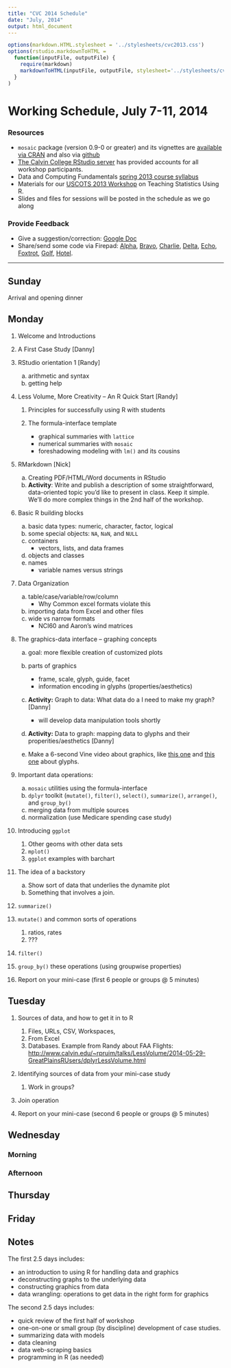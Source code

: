 ```yaml
---
title: "CVC 2014 Schedule"
date: "July, 2014"
output: html_document
---
```


```r
options(markdown.HTML.stylesheet = '../stylesheets/cvc2013.css')
options(rstudio.markdownToHTML =
  function(inputFile, outputFile) {     
    require(markdown)
    markdownToHTML(inputFile, outputFile, stylesheet='../stylesheets/cvc2013.css')  
  }
)
```
<script src="https://ajax.googleapis.com/ajax/libs/jquery/1.7.1/jquery.min.js"></script>
<script src="../javascripts/main.js"></script>


Working Schedule, July 7-11, 2014 
========================================================

### Resources
* `mosaic` package (version 0.9-0 or greater) and its vignettes are [available via CRAN](http://cran.r-project.org/web/packages/mosaic/index.html) and also via [github](https://github.com/rpruim/mosaic)
* [The Calvin College RStudio server](http://acc.calvin.edu) has provided accounts for 
all workshop participants.
* Data and Computing Fundamentals [spring 2013 course syllabus](http://htmlpreview.github.io/?https://github.com/dtkaplan/DataAndComputingFundamentals/blob/master/Spring2013/syllabus2013.html)
* Materials for our [USCOTS 2013 Workshop](http://uscots2013.mosaic-web.org/Workshop) on
Teaching Statistics Using R.
* Slides and files for sessions will be posted in the schedule as we go along

### Provide Feedback
* Give a suggestion/correction: [Google Doc](https://docs.google.com/document/d/1eEwaMvxahJJ2YuFFWgUEmgBj58umwvMwf_GXnsp9Yc0/edit?usp=sharing)  
* Share/send some code via Firepad:  [Alpha](http://www.mosaic-web.org/go/firepad/examples/codeCOMP121.html#-alpharIwB7uaxo82e5QET), [Bravo](http://www.mosaic-web.org/go/firepad/examples/codeCOMP121.html#-bravoIwB7uaxo82e5QET), [Charlie](http://www.mosaic-web.org/go/firepad/examples/codeCOMP121.html#-charlieIwB7uaxo82e5QET), [Delta](http://www.mosaic-web.org/go/firepad/examples/codeCOMP121.html#-deltaIwB7uaxo82e5QET), [Echo](http://www.mosaic-web.org/go/firepad/examples/codeCOMP121.html#-echoIwB7uaxo82e5QET), [Foxtrot](http://www.mosaic-web.org/go/firepad/examples/codeCOMP121.html#-foxtrotIwB7uaxo82e5QET), [Golf](http://www.mosaic-web.org/go/firepad/examples/codeCOMP121.html#-golfIwB7uaxo82e5QET), [Hotel](http://www.mosaic-web.org/go/firepad/examples/codeCOMP121.html#-hotelIwB7uaxo82e5QET).  




--------------------------

## Sunday

Arrival and opening dinner

## Monday

1. Welcome and Introductions

#. A First Case Study [Danny]

#. RStudio orientation 1 [Randy]
    a. arithmetic and syntax
    #. getting help
    

#. Less Volume, More Creativity -- An R Quick Start [Randy]
    #. Principles for successfully using R with students
    
    #. The formula-interface template
        * graphical summaries with `lattice`
        * numerical summaries with `mosaic`
        * foreshadowing modeling with `lm()` and its cousins

#. RMarkdown [Nick]
    a. Creating PDF/HTML/Word documents in RStudio
    #. **Activity**: Write and publish a description of some straightforward, data-oriented topic you'd like to present in class.  Keep it simple.  We'll do more complex things in the 2nd half of the workshop.
    
#. Basic R building blocks
    a. basic data types: numeric, character, factor, logical
    #. some special objects: `NA`,  `NaN`, and `NULL`
    #. containers
        * vectors, lists, and data frames
    #. objects and classes
    #. names
        * variable names versus strings
    
#. Data Organization
    a. table/case/variable/row/column
        * Why Common excel formats violate this
    b. importing data from Excel and other files
    #. wide vs narrow formats
        * NCI60 and Aaron's wind matrices

#. The graphics-data interface -- graphing concepts
    a. goal: more flexible creation of customized plots
    
    #. parts of graphics
        * frame, scale, glyph, guide, facet
        * information encoding in glyphs (properties/aesthetics)
    
    #. **Activity:** Graph to data: What data do a I need to make my graph? [Danny]
        * will develop data manipulation tools shortly
    
    #. **Activity:** Data to graph: mapping data to glyphs and their properities/aesthetics [Danny]
    
    #. Make a 6-second Vine video about graphics, like [this one](https://vine.co/v/MI5DM173wWz) and [this one](https://vine.co/v/MI5EWixM65A) about glyphs.
    
#. Important data operations:
    a. `mosaic` utilities using the formula-interface
    #. `dplyr` toolkit (`mutate()`, `filter()`, `select()`, `summarize()`, `arrange()`, 
        and `group_by()`
    #. merging data from multiple sources
    #. normalization (use Medicare spending case study)
        
    
#. Introducing `ggplot`
    #. Other geoms with other data sets
    #. `mplot()` 
    #. `ggplot` examples with barchart
    
    
#. The idea of a backstory
    a. Show sort of data that underlies the dynamite plot
    #. Something that involves a join.
#. `summarize()`
#. `mutate()` and common sorts of operations
    #. ratios, rates
    #. ???
#. `filter()`
#. `group_by()` these operations (using groupwise properties)


#. Report on your mini-case (first 6 people or groups @ 5 minutes)

## Tuesday

1. Sources of data, and how to get it in to R
    #. Files, URLs, CSV, Workspaces, 
    #. From Excel
    #. Databases.  Example from Randy about FAA Flights: <http://www.calvin.edu/~rpruim/talks/LessVolume/2014-05-29-GreatPlainsRUsers/dplyrLessVolume.html>
#. Identifying sources of data from your mini-case study
    #. Work in groups?  
#. Join operation
    
#. Report on your mini-case (second 6 people or groups @ 5 minutes)

## Wednesday 

### Morning

### Afternoon


## Thursday

## Friday 


## Notes

The first 2.5 days includes:

* an introduction to using R for handling data and graphics
* deconstructing graphs to the underlying data
* constructing graphics from data
* data wrangling: operations to get data in the right form for graphics

The second 2.5 days includes:

* quick review of the first half of workshop
* one-on-one or small group (by discipline) development of case studies.
* summarizing data with models
* data cleaning
* data web-scraping basics 
* programming in R (as needed)

